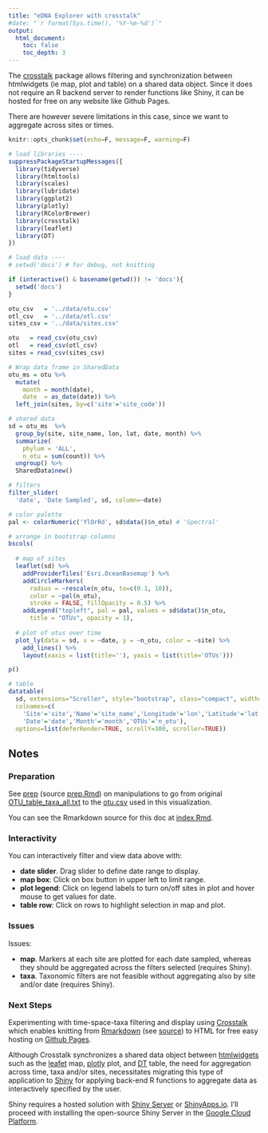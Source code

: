```yaml
---
title: "eDNA Explorer with crosstalk"
#date: "`r format(Sys.time(), '%Y-%m-%d')`"
output:
  html_document:
    toc: false
    toc_depth: 3
---
```


The [crosstalk](http://rstudio.github.io/crosstalk/) package allows filtering and synchronization between htmlwidgets (ie map, plot and table) on a shared data object. Since it does not require an R backend server to render functions like Shiny, it can be hosted for free on any website like Github Pages.

There are however severe limitations in this case, since we want to aggregate across sites or times.

```r
knitr::opts_chunk$set(echo=F, message=F, warning=F)

# load libraries ----
suppressPackageStartupMessages({
  library(tidyverse)
  library(htmltools)
  library(scales)
  library(lubridate)
  library(ggplot2)
  library(plotly)
  library(RColorBrewer)
  library(crosstalk)
  library(leaflet)
  library(DT)
})

# load data ----
# setwd('docs') # for debug, not knitting

if (interactive() & basename(getwd()) != 'docs'){
  setwd('docs')
}

otu_csv   = '../data/otu.csv'
otl_csv   = '../data/otl.csv'
sites_csv = '../data/sites.csv'

otu   = read_csv(otu_csv)
otl   = read_csv(otl_csv)
sites = read_csv(sites_csv)

# Wrap data frame in SharedData
otu_ms = otu %>%
  mutate(
    month = month(date),
    date  = as_date(date)) %>%
  left_join(sites, by=c('site'='site_code'))
```

```r
# shared data
sd = otu_ms  %>%
  group_by(site, site_name, lon, lat, date, month) %>%
  summarize(
    phylum = 'ALL',
    n_otu = sum(count)) %>%
  ungroup() %>%
  SharedData$new()

# filters
filter_slider(
  'date', 'Date Sampled', sd, column=~date)

# color palette
pal <- colorNumeric('YlOrRd', sd$data()$n_otu) # 'Spectral'

# arrange in bootstrap columns
bscols(
  
  # map of sites
  leaflet(sd) %>% 
    addProviderTiles('Esri.OceanBasemap') %>%
    addCircleMarkers(
      radius = ~rescale(n_otu, to=c(0.1, 10)),
      color = ~pal(n_otu),
      stroke = FALSE, fillOpacity = 0.5) %>%
    addLegend("topleft", pal = pal, values = sd$data()$n_otu,
      title = "OTUs", opacity = 1),
  
  # plot of otus over time
  plot_ly(data = sd, x = ~date, y = ~n_otu, color = ~site) %>%
    add_lines() %>%
    layout(xaxis = list(title=''), yaxis = list(title='OTUs')))

p()

# table
datatable(
  sd, extensions="Scroller", style="bootstrap", class="compact", width="100%",
  colnames=c(
    'Site'='site','Name'='site_name','Longitude'='lon','Latitude'='lat',
    'Date'='date','Month'='month','OTUs'='n_otu'),
  options=list(deferRender=TRUE, scrollY=300, scroller=TRUE))
```

## Notes

### Preparation

See [prep](./prep.html) (source [prep.Rmd](https://github.com/marinebon/edna-vis/blob/master/docs/prep.Rmd)) on manipulations to go from original [OTU_table_taxa_all.txt](https://github.com/marinebon/edna-vis/blob/master/data/OTU_table_taxa_all.txt) to the [otu.csv](https://github.com/marinebon/edna-vis/blob/master/data/otu.csv) used in this visualization.

You can see the Rmarkdown source for this doc at [index.Rmd](https://github.com/marinebon/edna-vis/blob/master/docs/index.Rmd).

### Interactivity

You can interactively filter and view data above with:

- **date slider**. Drag slider to define date range to display.
- **map box**: Click on box button in upper left to limit range.
- **plot legend**: Click on legend labels to turn on/off sites in plot and hover mouse to get values for date.
- **table row**: Click on rows to highlight selection in map and plot.

### Issues

Issues:

- **map**. Markers at each site are plotted for each date sampled, whereas they should be aggregated across the filters selected (requires Shiny).
- **taxa**. Taxonomic filters are not feasible without aggregating also by site and/or date (requires Shiny).

### Next Steps

Experimenting with time-space-taxa filtering and display using [Crosstalk](http://rstudio.github.io/crosstalk/) which enables knitting from [Rmarkdown](http://rmarkdown.rstudio.com/) (see [source]()) to HTML for free easy hosting on [Github Pages](https://pages.github.com/).

Although Crosstalk synchronizes a shared data object between [htmlwidgets](http://www.htmlwidgets.org/) such as the [leafet](http://rstudio.github.io/leaflet/) map, [plotly](https://plot.ly/r/) plot, and [DT](http://rstudio.github.io/DT/) table, the need for aggregation across time, taxa and/or sites, necessitates migrating this type of application to [Shiny](http://shiny.rstudio.com/) for applying back-end R functions to aggregate data as interactively specified by the user.

Shiny requires a hosted solution with [Shiny Server](https://www.rstudio.com/products/shiny/shiny-server/) or [ShinyApps.io](http://www.shinyapps.io/). I'll proceed with installing the open-source Shiny Server in the [Google Cloud Platform](https://cloud.google.com/).